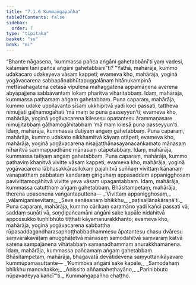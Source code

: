 ```yaml
---
title: "7.1.6 Kummaṅgapañha"
tableOfContents: false
sidebar:
  order: 7
type: "tipitaka"
basket: "su"
book: "mi"
---
```



<DynamicBreadcrumb />

<Division number="230" book="mi">

<Paragraph number="1682" book="mi">
“Bhante nāgasena, ‘kummassa pañca aṅgāni gahetabbānī’ti yaṃ vadesi, katamāni tāni pañca aṅgāni gahetabbānī”ti? “Yathā, mahārāja, kummo udakacaro udakeyeva vāsaṃ kappeti; evameva kho, mahārāja, yoginā yogāvacarena sabbapāṇabhūtapuggalānaṃ hitānukampinā mettāsahagatena cetasā vipulena mahaggatena appamāṇena averena abyāpajjena sabbāvantaṃ lokaṃ pharitvā viharitabbaṃ. Idaṃ, mahārāja, kummassa paṭhamaṃ aṅgaṃ gahetabbaṃ.
</Paragraph>

<Paragraph number="1683" book="mi">
Puna caparaṃ, mahārāja, kummo udake uppilavanto sīsaṃ ukkhipitvā yadi koci passati, tattheva nimujjati gāḷhamogāhati ‘mā maṃ te puna passeyyun’ti; evameva kho, mahārāja, yoginā yogāvacarena kilesesu opatantesu ārammaṇasare nimujjitabbaṃ gāḷhamogāhitabbaṃ ‘mā maṃ kilesā puna passeyyun’ti. Idaṃ, mahārāja, kummassa dutiyaṃ aṅgaṃ gahetabbaṃ.
</Paragraph>

<Paragraph number="1684" book="mi">
Puna caparaṃ, mahārāja, kummo udakato nikkhamitvā kāyaṃ otāpeti; evameva kho, mahārāja, yoginā yogāvacarena nisajjaṭṭhānasayanacaṅkamato mānasaṃ nīharitvā sammappadhāne mānasaṃ otāpetabbaṃ. Idaṃ, mahārāja, kummassa tatiyaṃ aṅgaṃ gahetabbaṃ.
</Paragraph>

<Paragraph number="1685" book="mi">
Puna caparaṃ, mahārāja, kummo pathaviṃ khaṇitvā vivitte vāsaṃ kappeti; evameva kho, mahārāja, yoginā yogāvacarena lābhasakkārasilokaṃ pajahitvā suññaṃ vivittaṃ kānanaṃ vanapatthaṃ pabbataṃ kandaraṃ giriguhaṃ appasaddaṃ appanigghosaṃ pavivittamogāhitvā vivitte yeva vāsaṃ upagantabbaṃ. Idaṃ, mahārāja, kummassa catutthaṃ aṅgaṃ gahetabbaṃ. Bhāsitampetaṃ, mahārāja, therena upasenena vaṅgantaputtena—
</Paragraph>

<Paragraph number="1686" type="verses" book="mi">
_‘Vivittaṃ appanigghosaṃ,_  
_vāḷamiganisevitaṃ;_  
_Seve senāsanaṃ bhikkhu,_  
_paṭisallānakāraṇā’ti._  

</Paragraph>

<Paragraph number="1687" book="mi">
Puna caparaṃ, mahārāja, kummo cārikaṃ caramāno yadi kañci passati vā, saddaṃ suṇāti vā, soṇḍipañcamāni aṅgāni sake kapāle nidahitvā appossukko tuṇhībhūto tiṭṭhati kāyamanurakkhanto; evameva kho, mahārāja, yoginā yogāvacarena sabbattha rūpasaddagandharasaphoṭṭhabbadhammesu āpatantesu chasu dvāresu saṃvarakavāṭaṃ anugghāṭetvā mānasaṃ samodahitvā saṃvaraṃ katvā satena sampajānena vihātabbaṃ samaṇadhammaṃ anurakkhamānena. Idaṃ, mahārāja, kummassa pañcamaṃ aṅgaṃ gahetabbaṃ. Bhāsitampetaṃ, mahārāja, bhagavatā devātidevena saṃyuttanikāyavare kummūpamasuttante—
</Paragraph>

<Paragraph number="1688" type="verses" book="mi">
_‘Kummova aṅgāni sake kapāle,_  
_Samodahaṃ bhikkhu manovitakke;_  
_Anissito aññamaheṭhayāno,_  
_Parinibbuto nūpavadeyya kañcī’”ti._  


</Paragraph>
</Division>

<Paragraph number="1689" type="center" book="mi">
Kummaṅgapañho chaṭṭho.
</Paragraph>